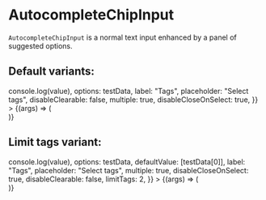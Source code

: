 
<Meta
  title="Core/Input/AutocompleteChipInput"
  component={AutocompleteChipInput}
/>

# AutocompleteChipInput

`AutocompleteChipInput` is a normal text input enhanced by a panel of suggested options.

## Default variants:

<Canvas>
  <Story
    name="Default"
    args={{
      onChange: (event, value) => console.log(value),
      options: testData,
      label: "Tags",
      placeholder: "Select tags",
      disableClearable: false,
      multiple: true,
      disableCloseOnSelect: true,
    }}
  >
    {(args) => (
      <div style={{ width: "20rem", height: "10rem" }}>
        <AutocompleteChipInput {...args} />
      </div>
    )}
  </Story>
</Canvas>

## Limit tags variant:

<Canvas>
  <Story
    name="Limit"
    args={{
      onChange: (event, value) => console.log(value),
      options: testData,
      defaultValue: [testData[0]],
      label: "Tags",
      placeholder: "Select tags",
      multiple: true,
      disableCloseOnSelect: true,
      disableClearable: false,
      limitTags: 2,
    }}
  >
    {(args) => (
      <div style={{ width: "40rem", height: "10rem" }}>
        <AutocompleteChipInput {...args} />
      </div>
    )}
  </Story>
</Canvas>

<ArgsTable of={AutocompleteChipInput} />
